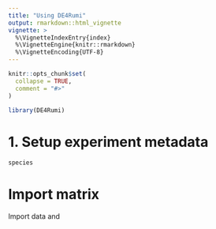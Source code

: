```yaml
---
title: "Using DE4Rumi"
output: rmarkdown::html_vignette
vignette: >
  %\VignetteIndexEntry{index}
  %\VignetteEngine{knitr::rmarkdown}
  %\VignetteEncoding{UTF-8}
---
```


```r
knitr::opts_chunk$set(
  collapse = TRUE,
  comment = "#>"
)
```

```r
library(DE4Rumi)
```

# 1. Setup experiment metadata
```r
species
```


# Import matrix
Import data and
```r

```

